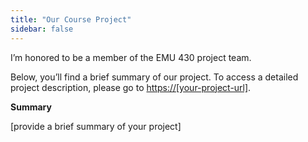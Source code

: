 ```yaml
---
title: "Our Course Project"
sidebar: false 
---
```


I'm honored to be a member of the EMU 430 project team.

Below, you'll find a brief summary of our project. To access a detailed project description, please go to [https://\[your-project-url\]](#0){.uri}.

**Summary**

\[provide a brief summary of your project\]
